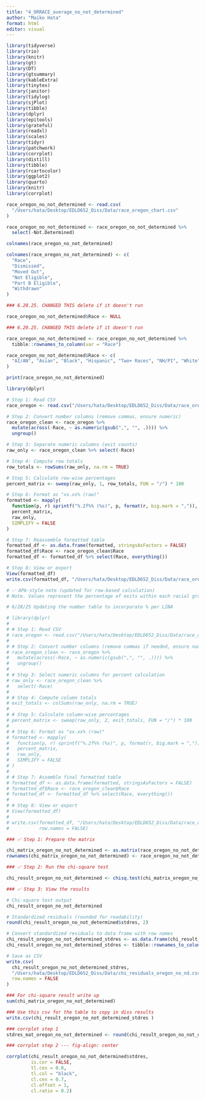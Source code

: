 ```yaml
---
title: "4_ORRACE_average_no_not_determined"
author: "Maiko Hata"
format: html
editor: visual
---
```


```r
library(tidyverse)
library(rio)
library(knitr)
library(gt)
library(DT)
library(gtsummary)
library(kableExtra)
library(tinytex)
library(janitor)
library(tidylog)
library(sjPlot)
library(tibble)
library(dplyr)
library(epitools)
library(grateful)
library(readxl)
library(scales)
library(tidyr)
library(patchwork)
library(corrplot)
library(distill)
library(tibble)
library(rcartocolor)
library(ggplot2)
library(quarto)
library(knitr)
library(corrplot)
```

```r
race_oregon_no_not_determined <- read.csv(
  "/Users/hata/Desktop/EDLD652_Diss/Data/race_oregon_chart.csv"
)
```

```r
race_oregon_no_not_determined <- race_oregon_no_not_determined %>% 
  select(-Not.Determined)
```

```r
colnames(race_oregon_no_not_determined)
```

```r
colnames(race_oregon_no_not_determined) <- c(
  "Race",
  "Dismissed",
  "Moved Out",
  "Not Eligible", 
  "Part B Eligible",
  "Withdrawn"
)

```

```r
### 6.20.25. CHANGED THIS delete if it doesn't run 

race_oregon_no_not_determined$Race <- NULL

```

```r
### 6.20.25. CHANGED THIS delete if it doesn't run 

race_oregon_no_not_determined <- race_oregon_no_not_determined %>%
  tibble::rownames_to_column(var = "Race")

race_oregon_no_not_determined$Race <- c(
  "AI/AN", "Asian", "Black", "Hispanic", "Two+ Races", "NH/PI", "White"
)

```

```r
print(race_oregon_no_not_determined)
```

```r
library(dplyr)

# Step 1: Read CSV
race_oregon <- read.csv("/Users/hata/Desktop/EDLD652_Diss/Data/race_oregon_chart.csv", stringsAsFactors = FALSE)

# Step 2: Convert number columns (remove commas, ensure numeric)
race_oregon_clean <- race_oregon %>%
  mutate(across(-Race, ~ as.numeric(gsub(",", "", .)))) %>%
  ungroup()

# Step 3: Separate numeric columns (exit counts)
raw_only <- race_oregon_clean %>% select(-Race)

# Step 4: Compute row totals
row_totals <- rowSums(raw_only, na.rm = TRUE)

# Step 5: Calculate row-wise percentages
percent_matrix <- sweep(raw_only, 1, row_totals, FUN = "/") * 100

# Step 6: Format as "xx.xx% (raw)"
formatted <- mapply(
  function(p, r) sprintf("%.2f%% (%s)", p, format(r, big.mark = ",")),
  percent_matrix,
  raw_only,
  SIMPLIFY = FALSE
)

# Step 7: Reassemble formatted table
formatted_df <- as.data.frame(formatted, stringsAsFactors = FALSE)
formatted_df$Race <- race_oregon_clean$Race
formatted_df <- formatted_df %>% select(Race, everything())

# Step 8: View or export
View(formatted_df)
write.csv(formatted_df, "/Users/hata/Desktop/EDLD652_Diss/Data/race_oregon_formatted_by_row.csv", row.names = FALSE)

# ✅ APA-style note (updated for row-based calculation)
# Note. Values represent the percentage of exits within each racial group, with raw counts in parentheses. Percentages are rounded to two decimal places.

```

```r
# 6/28/25 Updating the number table to incorporate % per LINA 

# library(dplyr)
# 
# # Step 1: Read CSV
# race_oregon <- read.csv("/Users/hata/Desktop/EDLD652_Diss/Data/race_oregon_chart.csv", stringsAsFactors = FALSE)
# 
# # Step 2: Convert number columns (remove commas if needed, ensure numeric)
# race_oregon_clean <- race_oregon %>%
#   mutate(across(-Race, ~ as.numeric(gsub(",", "", .)))) %>%
#   ungroup()
# 
# # Step 3: Select numeric columns for percent calculation
# raw_only <- race_oregon_clean %>%
#   select(-Race)
# 
# # Step 4: Compute column totals
# exit_totals <- colSums(raw_only, na.rm = TRUE)
# 
# # Step 5: Calculate column-wise percentages
# percent_matrix <- sweep(raw_only, 2, exit_totals, FUN = "/") * 100
# 
# # Step 6: Format as "xx.xx% (raw)"
# formatted <- mapply(
#   function(p, r) sprintf("%.2f%% (%s)", p, format(r, big.mark = ",")),
#   percent_matrix,
#   raw_only,
#   SIMPLIFY = FALSE
# )
# 
# # Step 7: Assemble final formatted table
# formatted_df <- as.data.frame(formatted, stringsAsFactors = FALSE)
# formatted_df$Race <- race_oregon_clean$Race
# formatted_df <- formatted_df %>% select(Race, everything())
# 
# # Step 8: View or export
# View(formatted_df)
# 
# write.csv(formatted_df, "/Users/hata/Desktop/EDLD652_Diss/Data/race_oregon_formatted.csv", 
#           row.names = FALSE)

```

```r
### ✅ Step 1: Prepare the matrix

chi_matrix_oregon_no_not_determined <- as.matrix(race_oregon_no_not_determined[, 2:6])
rownames(chi_matrix_oregon_no_not_determined) <- race_oregon_no_not_determined$Race
```

```r
### ✅ Step 2: Run the chi-square test

chi_result_oregon_no_not_determined <- chisq.test(chi_matrix_oregon_no_not_determined)
```

```r
### ✅ Step 3: View the results

# Chi-square test output
chi_result_oregon_no_not_determined

# Standardized residuals (rounded for readability)
round(chi_result_oregon_no_not_determined$stdres, 2)
```

```r
# Convert standardized residuals to data frame with row names
chi_result_oregon_no_not_determined_stdres <- as.data.frame(chi_result_oregon_no_not_determined$stdres)
chi_result_oregon_no_not_determined_stdres <- tibble::rownames_to_column(chi_result_oregon_no_not_determined_stdres, var = "Race")

# Save as CSV
write.csv(
  chi_result_oregon_no_not_determined_stdres,
  "/Users/hata/Desktop/EDLD652_Diss/Data/chi_residuals_oregon_no_nd.csv",
  row.names = FALSE
)
```

```r
### For chi-square result write up 
sum(chi_matrix_oregon_no_not_determined)
```

```r
### Use this csv for the table to copy in diss results 
write.csv(chi_result_oregon_no_not_determined_stdres )
```

```r
### corrplot step 1
stdres_mat_oregon_no_not_determined <- round(chi_result_oregon_no_not_determined$stdres, 2)
```

```r
### corrplot step 2 --- fig-align: center

```

```r
corrplot(chi_result_oregon_no_not_determined$stdres, 
         is.cor = FALSE, 
         tl.cex = 0.8,  
         tl.col = "black", 
         cl.cex = 0.7,      
         cl.offset = 1,    
         cl.ratio = 0.2)  

```
